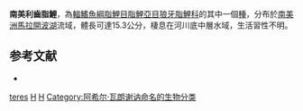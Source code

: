 {{Speciesbox 
| genus = Hoplias
| species = teres
| status = NE
| status_system = IUCN3.1
| authority =  [[Achille_Valenciennes|Valenciennes]], 1847
| synonyms = *''Macrodon teres''<br /><small>Valenciennes, 1847</small>
}}
'''南美利齒脂鯉'''，為[[輻鰭魚綱|輻鰭魚綱]][[脂鯉目|脂鯉目]][[脂鯉亞目|脂鯉亞目]][[狼牙脂鯉科|狼牙脂鯉科]]的其中一個[[種|種]]，分布於[[南美洲|南美洲]][[馬拉開波湖|馬拉開波湖]]流域，體長可達15.3公分，棲息在河川底中層水域，生活習性不明。

==参考文献==
{{refbegin}}
*{{FishBase_species|genus=Hoplias|species=teres|year=2013|month=8}}
{{refend}}

{{Taxonbar|from=Q3760676}}

[[Category:利齒脂鯉屬|teres]]
[[Category:1847年描述的魚類|H]]
[[Category:委內瑞拉動物|H]]
[[Category:阿希尔·瓦朗谢讷命名的生物分类|Category:阿希尔·瓦朗谢讷命名的生物分类]]


{{Characiformes-stub}}